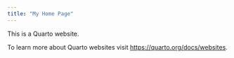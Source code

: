 ```yaml
---
title: "My Home Page"
---
```


This is a Quarto website.

To learn more about Quarto websites visit <https://quarto.org/docs/websites>.
